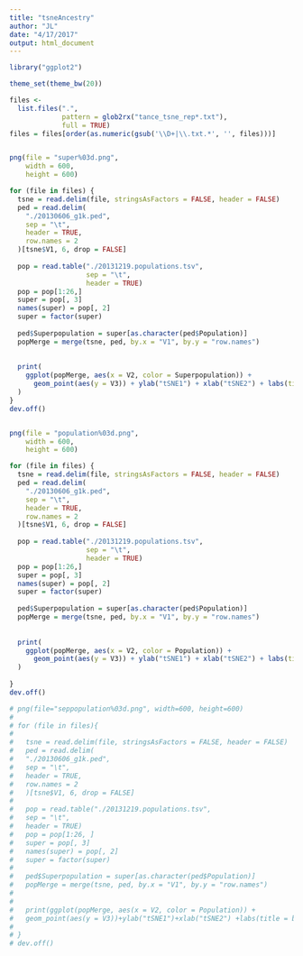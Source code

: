 ```yaml
---
title: "tsneAncestry"
author: "JL"
date: "4/17/2017"
output: html_document
---
```


```r


library("ggplot2")

theme_set(theme_bw(20))

files <-
  list.files(".",
             pattern = glob2rx("tance_tsne_rep*.txt"),
             full = TRUE)
files = files[order(as.numeric(gsub('\\D+|\\.txt.*', '', files)))]


png(file = "super%03d.png",
    width = 600,
    height = 600)

for (file in files) {
  tsne = read.delim(file, stringsAsFactors = FALSE, header = FALSE)
  ped = read.delim(
    "./20130606_g1k.ped",
    sep = "\t",
    header = TRUE,
    row.names = 2
  )[tsne$V1, 6, drop = FALSE]
  
  pop = read.table("./20131219.populations.tsv",
                   sep = "\t",
                   header = TRUE)
  pop = pop[1:26,]
  super = pop[, 3]
  names(super) = pop[, 2]
  super = factor(super)
  
  ped$Superpopulation = super[as.character(ped$Population)]
  popMerge = merge(tsne, ped, by.x = "V1", by.y = "row.names")
  
  
  print(
    ggplot(popMerge, aes(x = V2, color = Superpopulation)) +
      geom_point(aes(y = V3)) + ylab("tSNE1") + xlab("tSNE2") + labs(title = basename(file))
  )
}
dev.off()


png(file = "population%03d.png",
    width = 600,
    height = 600)

for (file in files) {
  tsne = read.delim(file, stringsAsFactors = FALSE, header = FALSE)
  ped = read.delim(
    "./20130606_g1k.ped",
    sep = "\t",
    header = TRUE,
    row.names = 2
  )[tsne$V1, 6, drop = FALSE]
  
  pop = read.table("./20131219.populations.tsv",
                   sep = "\t",
                   header = TRUE)
  pop = pop[1:26,]
  super = pop[, 3]
  names(super) = pop[, 2]
  super = factor(super)
  
  ped$Superpopulation = super[as.character(ped$Population)]
  popMerge = merge(tsne, ped, by.x = "V1", by.y = "row.names")
  
  
  print(
    ggplot(popMerge, aes(x = V2, color = Population)) +
      geom_point(aes(y = V3)) + ylab("tSNE1") + xlab("tSNE2") + labs(title = basename(file))
  )
  
}
dev.off()

# png(file="seppopulation%03d.png", width=600, height=600)
#     
# for (file in files){ 
#   
#   tsne = read.delim(file, stringsAsFactors = FALSE, header = FALSE)
#   ped = read.delim(
#   "./20130606_g1k.ped",
#   sep = "\t",
#   header = TRUE,
#   row.names = 2
#   )[tsne$V1, 6, drop = FALSE]
#   
#   pop = read.table("./20131219.populations.tsv",
#   sep = "\t",
#   header = TRUE)
#   pop = pop[1:26, ]
#   super = pop[, 3]
#   names(super) = pop[, 2]
#   super = factor(super)
#   
#   ped$Superpopulation = super[as.character(ped$Population)]
#   popMerge = merge(tsne, ped, by.x = "V1", by.y = "row.names")
#   
#   
#   print(ggplot(popMerge, aes(x = V2, color = Population)) +
#   geom_point(aes(y = V3))+ylab("tSNE1")+xlab("tSNE2") +labs(title = basename(file))+facet_wrap(~Population))
#  
# }
# dev.off()

```

